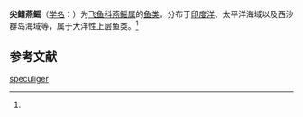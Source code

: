 {{Speciesbox
| name = 尖鳍燕鳐
| status = 
| status_system = 
| image = 
| genus = Cypselurus
| species = speculiger
| authority = (Cuvier et Valenciennes, 1846)<ref name='id6740'>{{cite web| url =http://www.bioinfo.cn/db05/BjdwSpecies.php?action=view&id=6740| title =尖鳍燕鳐| work =《中国动物物种编目数据库》| publisher =中国科学院微生物研究所| author =中国科学院动物研究所| accessdate =2009-04-11| deadurl =yes| archiveurl =https://web.archive.org/web/20160305031620/http://www.bioinfo.cn/db05/BjdwSpecies.php?action=view&id=6740| archivedate =2016-03-05}}</ref>
}}

'''尖鳍燕鳐'''（[[学名|学名]]：{{lang|la|''Cypselurus speculiger''}}）为[[飞鱼科|飞鱼科]][[燕鳐属|燕鳐属]]的[[鱼类|鱼类]]。分布于[[印度洋|印度洋]]、太平洋海域以及西沙群岛海域等，属于大洋性上层鱼类。<ref name='id6740'/>

== 参考文献 ==
{{reflist}}

{{Wikispecies|Cypselurus speculiger}}
{{Taxonbar|from=Q2655295}}

[[Category:燕鳐属|speculiger]]


{{鱼类小作品}}